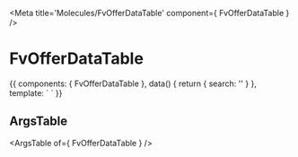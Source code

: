 
<Meta title='Molecules/FvOfferDataTable' component={ FvOfferDataTable } />

# FvOfferDataTable

<Canvas>
<Story name='Common' height='150px'>{{
  components: { FvOfferDataTable },
  data() {
    return {
      search: ''
    }
  },
  template: `<FvOfferDataTable
    :search="search"
  >
  </FvOfferDataTable>`
}}</Story>
</Canvas>

## ArgsTable

<ArgsTable of={ FvOfferDataTable } />
